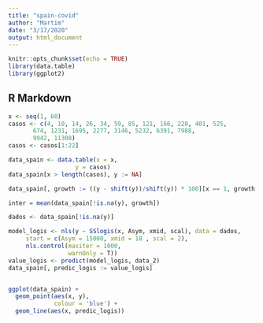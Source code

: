 ```yaml
---
title: "spain-covid"
author: "Martim"
date: "3/17/2020"
output: html_document
---
```


```r
knitr::opts_chunk$set(echo = TRUE)
library(data.table)
library(ggplot2)
```

## R Markdown

```r
x <- seq(1, 60)
casos <- c(4, 10, 14, 26, 34, 59, 85, 121, 166, 228, 401, 525,
       674, 1231, 1695, 2277, 3146, 5232, 6391, 7988,
       9942, 11308)
casos <- casos[1:22]

data_spain <- data.table(x = x,
                   y = casos)
data_spain[x > length(casos), y := NA]

data_spain[, growth := ((y - shift(y))/shift(y)) * 100][x == 1, growth := 0]

inter = mean(data_spain[!is.na(y), growth])

dados <- data_spain[!is.na(y)]

model_logis <- nls(y ~ SSlogis(x, Asym, xmid, scal), data = dados,
     start = c(Asym = 15000, xmid = 18 , scal = 2),
     nls.control(maxiter = 1000,
                 warnOnly = T))
value_logis <- predict(model_logis, data_2)
data_spain[, predic_logis := value_logis]


```


```r

```

```r
ggplot(data_spain) +
  geom_point(aes(x, y),
             colour = 'blue') +
  geom_line(aes(x, predic_logis))
```


